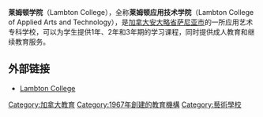 '''莱姆顿学院'''（Lambton College），全称'''莱姆顿应用技术学院'''（Lambton College of Applied Arts and Technology），是[[加拿大|加拿大]][[安大略省|安大略省]][[萨尼亚市|萨尼亚市]]的一所应用艺术专科学校，可以为学生提供1年、2年和3年期的学习课程，同时提供成人教育和继续教育服务。

==外部链接==
*[http://www.lambton.on.ca/ Lambton College] {{Wayback|url=http://www.lambton.on.ca/ |date=20161027050045 }}

[[Category:加拿大教育|Category:加拿大教育]]
[[Category:1967年創建的教育機構|Category:1967年創建的教育機構]]
[[Category:藝術學校|Category:藝術學校]]